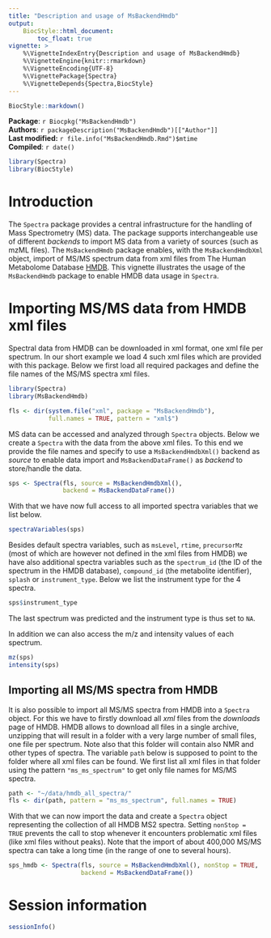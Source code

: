 ```yaml
---
title: "Description and usage of MsBackendHmdb"
output:
    BiocStyle::html_document:
        toc_float: true
vignette: >
    %\VignetteIndexEntry{Description and usage of MsBackendHmdb}
    %\VignetteEngine{knitr::rmarkdown}
    %\VignetteEncoding{UTF-8}
    %\VignettePackage{Spectra}
    %\VignetteDepends{Spectra,BiocStyle}
---
```


```r
BiocStyle::markdown()
```

**Package**: `r Biocpkg("MsBackendHmdb")`<br />
**Authors**: `r packageDescription("MsBackendHmdb")[["Author"]] `<br />
**Last modified:** `r file.info("MsBackendHmdb.Rmd")$mtime`<br />
**Compiled**: `r date()`

```r
library(Spectra)
library(BiocStyle)
```

# Introduction

The `Spectra` package provides a central infrastructure for the handling of Mass
Spectrometry (MS) data. The package supports interchangeable use of different
*backends* to import MS data from a variety of sources (such as mzML files). The
`MsBackendHmdb` package enables, with the `MsBackendHmdbXml` object, import of
MS/MS spectrum data from xml files from The Human Metabolome Database
[HMDB](http://www.hmdb.ca). This vignette illustrates the usage of the
`MsBackendHmdb` package to enable HMDB data usage in `Spectra`.

# Importing MS/MS data from HMDB xml files

Spectral data from HMDB can be downloaded in xml format, one xml file per
spectrum. In our short example we load 4 such xml files which are provided with
this package. Below we first load all required packages and define the file
names of the MS/MS spectra xml files.

```r
library(Spectra)
library(MsBackendHmdb)

fls <- dir(system.file("xml", package = "MsBackendHmdb"),
           full.names = TRUE, pattern = "xml$")
```

MS data can be accessed and analyzed through `Spectra` objects. Below we create
a `Spectra` with the data from the above xml files. To this end we provide the
file names and specify to use a `MsBackendHmdbXml()` backend as *source* to
enable data import and `MsBackendDataFrame()` as *backend* to store/handle the
data.

```r
sps <- Spectra(fls, source = MsBackendHmdbXml(),
               backend = MsBackendDataFrame())
```

With that we have now full access to all imported spectra variables that we list
below.

```r
spectraVariables(sps)
```

Besides default spectra variables, such as `msLevel`, `rtime`, `precursorMz`
(most of which are however not defined in the xml files from HMDB) we have also
additional spectra variables such as the `spectrum_id` (the ID of the spectrum
in the HMDB database), `compound_id` (the metabolite identifier), `splash` or
`instrument_type`. Below we list the instrument type for the 4 spectra.

```r
sps$instrument_type
```

The last spectrum was predicted and the instrument type is thus set to `NA`.

In addition we can also access the m/z and intensity values of each spectrum.

```r
mz(sps)
intensity(sps)
```

## Importing all MS/MS spectra from HMDB

It is also possible to import all MS/MS spectra from HMDB into a `Spectra`
object. For this we have to firstly download all *xml* files from the
*downloads* page of HMDB. HMDB allows to download all files in a single archive,
unzipping that will result in a folder with a very large number of small files,
one file per spectrum. Note also that this folder will contain also NMR and
other types of spectra. The variable `path` below is supposed to point to the
folder where all xml files can be found. We first list all xml files in that
folder using the pattern `"ms_ms_spectrum"` to get only file names for MS/MS
spectra.

```r
path <- "~/data/hmdb_all_spectra/"
fls <- dir(path, pattern = "ms_ms_spectrum", full.names = TRUE)
```

With that we can now import the data and create a `Spectra` object representing
the collection of all HMDB MS2 spectra. Setting `nonStop = TRUE` prevents the
call to stop whenever it encounters problematic xml files (like xml files
without peaks). Note that the import of about 400,000 MS/MS spectra can take a
long time (in the range of one to several hours).

```r
sps_hmdb <- Spectra(fls, source = MsBackendHmdbXml(), nonStop = TRUE,
                    backend = MsBackendDataFrame())
```

# Session information

```r
sessionInfo()
```
